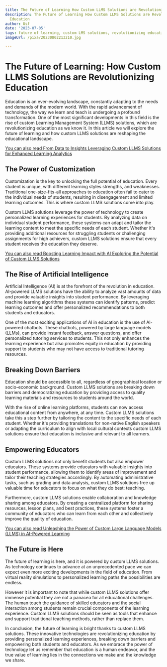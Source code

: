 ```yaml
---
title: The Future of Learning How Custom LLMS Solutions are Revolutionizing Education
description: The Future of Learning How Custom LLMS Solutions are Revolutionizing
  Education
author: Usf
date: '2023-07-05'
tags: future of learning, custom LMS solutions, revolutionizing education
imageUrl: /pixa/20230802213210.jpg

---
```

# The Future  of Learning: How Custom LLMS  Solutions are Revolutionizing Education

Education is an ever-evolving  landscape, constantly adapting  to the needs and demands of the modern world.  With the rapid advancement of technology, the  way we learn and teach is undergoing a profound transformation. One of the most significant developments in this field is the rise of custom Learning Management System (LLMS) solutions, which are revolutionizing education as we know it. In  this article we will explore the future of learning and how custom LLMS solutions are reshaping  the  educational landscape.

[You can also read From Data to Insights Leveraging Custom LLMS Solutions for  Enhanced Learning Analytics](From%20Data%20to%20Insights%20Leveraging%20Custom%20LLMS%20Solutions%20for%20Enhanced%20Learning%20Analytics)


## The Power of Customization

Customization  is the key  to unlocking the full potential  of education. Every  student is unique, with different learning styles  strengths, and weaknesses. Traditional one-size-fits-all approaches to education often fail to  cater to the individual needs of  students, resulting in disengagement and  limited learning outcomes. This is where custom  LLMS solutions come into play.

Custom LLMS solutions leverage the power of technology to create personalized learning experiences for  students. By analyzing data on individual student performance, these systems can adapt and tailor the learning content to  meet the specific needs of  each student. Whether it's providing  additional resources for struggling students or challenging assignments for high achievers, custom LLMS solutions ensure that  every  student  receives the education they deserve.

[You can also read Boosting Learning Impact with AI Exploring the Potential of Custom LLMS Solutions](Boosting%20Learning%20Impact%20with%20AI%20Exploring%20the%20Potential%20of%20Custom%20LLMS%20Solutions)


## The Rise of Artificial Intelligence

Artificial Intelligence (AI) is at the  forefront of the revolution in education. AI-powered LLMS solutions have the ability to analyze vast amounts of data and provide  valuable insights into student performance. By leveraging machine learning algorithms these systems can identify patterns, predict learning  outcomes and offer personalized recommendations to both students and educators.

One of the most exciting applications of AI in education is the use of AI-powered chatbots. These chatbots, powered by large language  models  (LLMs), can  provide  instant  feedback, answer questions, and offer personalized tutoring services to students. This not only enhances the learning experience but also promotes equity in education  by providing support to students who may not have access to traditional  tutoring resources.

## Breaking Down Barriers

Education should be accessible to all, regardless of geographical location or socio-economic background. Custom LLMS solutions are breaking down barriers and democratizing education by providing access to quality learning materials  and resources to students around the world.

With the rise of online learning platforms, students can  now access educational content from anywhere, at any time. Custom LLMS solutions take this a step  further by tailoring the content to the specific needs of  each student. Whether it's providing translations for non-native English speakers or  adapting the curriculum to align with local cultural contexts custom  LLMS solutions ensure that education is inclusive and relevant to all  learners.

## Empowering  Educators

Custom LLMS solutions not only benefit students but also empower  educators. These systems provide educators with valuable insights into student performance, allowing them  to  identify  areas of  improvement and tailor their  teaching strategies accordingly. By automating administrative tasks, such as grading and data analysis, custom LLMS solutions free up  valuable time for educators to focus on what they do best:  teaching.

Furthermore, custom LLMS solutions enable collaboration and knowledge sharing  among educators. By creating a  centralized platform for sharing resources, lesson plans,  and best practices, these systems foster a community of educators who can learn from each other and collectively improve the quality of  education.

[You  can also read Unleashing the Power of Custom Large Language Models (LLMS) in AI-Powered Learning](Unleashing%20the%20Power%20of%20Custom%20Large%20Language%20Models%20%28LLMS%29%20in%20AI-Powered%20Learning)


## The Future is Here

The future  of learning is here, and it is powered by custom LLMS solutions. As technology continues to advance at an unprecedented pace  we can expect even more exciting developments in the field of  education. From virtual reality simulations to personalized learning paths the  possibilities are endless.

However it is  important to note that  while custom LLMS solutions offer immense potential they are not a panacea for all educational  challenges. The human touch the guidance of skilled  educators and the social interaction among students remain crucial components of the learning  experience. Custom LLMS solutions  should be seen as  tools that enhance and support traditional  teaching methods, rather than replace them.

In conclusion, the  future of learning is bright thanks to custom LLMS solutions. These innovative technologies are revolutionizing education by providing personalized learning experiences, breaking down barriers and empowering both students and educators. As  we embrace the power of technology let us remember that education  is a human endeavor, and the true value  of  learning lies in the connections we make and  the  knowledge we share.